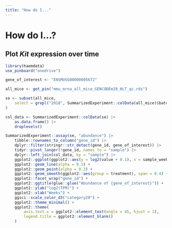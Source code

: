 ```yaml
---
title: "How do I..."
---
```


# How do I...?

## Plot *Kit* expression over time

```r
library(haemdata)
use_pinboard("onedrive")

gene_of_interest <- "ENSMUSG00000005672"

all_mice <- get_pin("mmu_mrna_all_mice_GENCODEm28_HLT_qc.rds")

se <- subset(all_mice,
    select = grepl("2018", SummarizedExperiment::colData(all_mice)$batch)
)

col_data <- SummarizedExperiment::colData(se) |>
    as.data.frame() |>
    droplevels()

SummarizedExperiment::assay(se, "abundance") |>
    tibble::rownames_to_column("gene_id") |>
    dplyr::filter(stringr::str_detect(gene_id, gene_of_interest)) |>
    tidyr::pivot_longer(!gene_id, names_to = "sample") |>
    dplyr::left_join(col_data, by = "sample") |>
    ggplot2::ggplot(ggplot2::aes(y = log2(value + 0.1), x = sample_weeks, group = mouse_id, col = treatment)) +
    ggplot2::geom_line(alpha = 0.3) +
    ggplot2::geom_point(alpha = 0.3) +
    ggplot2::geom_smooth(ggplot2::aes(group = treatment), span = 0.4) +
    ggplot2::facet_wrap("gene_id") +
    ggplot2::ggtitle(glue::glue("Abundance of {gene_of_interest}")) +
    ggplot2::ylab("log2(TPM)") +
    ggplot2::xlab("Weeks") +
    ggsci::scale_color_d3("category20") +
    ggplot2::theme_minimal() +
    ggplot2::theme(
        axis.text.x = ggplot2::element_text(angle = 45, hjust = 1),
        legend.title = ggplot2::element_blank()
    )
```
